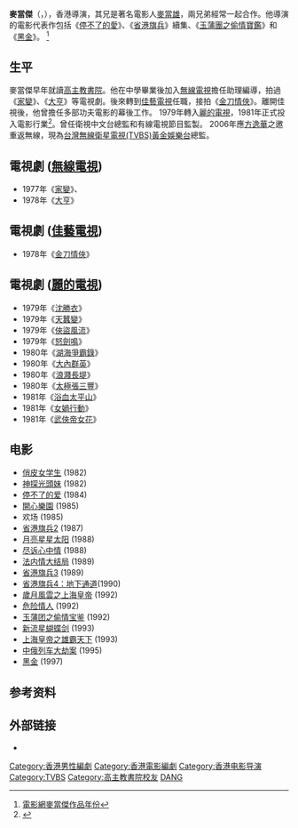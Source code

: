 {{藝人
|姓名 = 麥當傑
|類型 = 導演
|圖片 = 
|圖片尺寸 = 
|圖片簡介 = 
|本名 = 
|外文名 = 
|外文 = 
|羅馬拼音 = 
|英文名 = Michael Mak
|暱稱 = 
|其他藝名 = 
|國籍 = {{CNHK}}
|民族 = [[漢族|漢族]]
|籍貫 = 
|出生日期 = 
|出生地點 = 
|逝世日期 = 
|逝世地點 = 
|職業 = [[導演|導演]]
|語言 = 粵語、英語、國語
|教育程度 = 中五
|母校 = [[高主教書院|高主教書院]]
|宗教信仰 = 
|配偶 = 
|兒女 = 
|父母 = 
|親屬 = 
|出道地點 = 
|出道日期 = 
|出道作 = 
|代表作 = 《[[停不了的爱|停不了的爱]]》<br>《[[黑金|黑金]]》
|著名角色 = 
|活躍年代 = 
|唱片公司 = 
|經紀公司 = 
|網站 = 
|hongkongfilmawards = 
|IMDb = 
|獎項 = 
}}

'''麥當傑'''（{{lang-en|Michael Mak}}，{{bd|1958年|8月16日}}），香港導演，其兄是著名電影人[[麥當雄|麥當雄]]，兩兄弟經常一起合作。他導演的電影代表作包括《[[停不了的愛|停不了的愛]]》、《[[省港旗兵|省港旗兵]]》續集、《[[玉蒲團之偷情寶鑑|玉蒲團之偷情寶鑑]]》和《[[黑金(電影)|黑金]]》。 <ref>[http://www.m1905.com/mdb/star/8071/works/?page=0 電影網麥當傑作品年份]</ref>

== 生平 ==
麥當傑早年就讀[[高主教書院|高主教書院]]。他在中學畢業後加入[[無線電視|無線電視]]擔任助理編導，拍過《[[家變|家變]]》、《[[大亨|大亨]]》等電視劇。後來轉到[[佳藝電視|佳藝電視]]任職，接拍《[[金刀情俠_(電視劇)|金刀情俠]]》。離開佳視後，他曾擔任多部功夫電影的幕後工作。 1979年轉入[[麗的電視|麗的電視]]，1981年正式投入電影行業<ref>{{Cite web |url=http://fun.ent.oeeee.com/RedTomato/star.aspx?id=21823 | title=麥當傑番茄指數|accessdate=2012-03-25 |archive-date=2012-08-04 |archive-url=https://web.archive.org/web/20120804053344/http://fun. ent.oeeee.com/RedTomato/star.aspx?id=21823 |dead-url=no }}</ref>。曾任衛視中文台總監和有線電視節目監製。 2006年應[[方逸華|方逸華]]之邀重返無線，現為[[TVBS|台灣無線衛星電視(TVBS)]][[TVBS-G|黃金娛樂台]]總監。

==電視劇 ([[無線電視|無線電視]])==
*1977年《[[家變_(1977年電視劇)|家變]]》、
*1978年《[[大亨_(電視劇)|大亨]]》

==電視劇 ([[佳藝電視|佳藝電視]])==
*1978年《[[金刀情俠_(電視劇)|金刀情俠]]》

== 電視劇 ([[麗的電視|麗的電視]])==
*1979年《[[沈勝衣|沈勝衣]]》
*1979年《[[天蠶變_(電視劇)|天蠶變]]》
*1979年《[[俠盜風流|俠盜風流]]》
*1979年《[[怒劍鳴_(電視劇)|怒劍鳴]]》
*1980年《[[湖海爭霸錄|湖海爭霸錄]]》
*1980年《[[大內群英|大內群英]]》
*1980年《[[浪濺長堤|浪濺長堤]]》
*1980年《[[太極張三豐|太極張三豐]]》
*1981年《[[浴血太平山|浴血太平山]]》
*1981年《[[女媧行動|女媧行動]]》
*1981年《[[武俠帝女花|武俠帝女花]]》

== 电影 ==
*[[俏皮女学生|俏皮女学生]] (1982)
*[[神探光頭妹|神探光頭妹]] (1982)
*[[停不了的爱|停不了的爱]] (1984)
*[[開心樂園|開心樂園]] (1985)
*欢场 (1985)
*[[省港旗兵2|省港旗兵2]] (1987)
*[[月亮星星太阳|月亮星星太阳]] (1988)
*[[尽诉心中情|尽诉心中情]] (1988)
*[[法内情大结局|法内情大结局]] (1989)
*[[省港旗兵3|省港旗兵3]] (1989)
*[[省港旗兵4：地下通道|省港旗兵4：地下通道]](1990)
*[[歲月風雲之上海皇帝|歲月風雲之上海皇帝]] (1992)
*[[危险情人_(电影)|危险情人]] (1992)
*[[玉蒲团之偷情宝鉴|玉蒲团之偷情宝鉴]] (1992)
*[[新流星蝴蝶剑|新流星蝴蝶剑]] (1993)
*[[上海皇帝之雄霸天下|上海皇帝之雄霸天下]] (1993)
*[[中俄列车大劫案|中俄列车大劫案]] (1995)
*[[黑金_(電影)|黑金]] (1997)

== 参考资料 ==
{{reflist}}

== 外部链接 ==
*{{Mtime|899776|麦当杰}}

{{DEFAULTSORT:MAI}}

[[Category:香港男性編劇|Category:香港男性編劇]]
[[Category:香港電影編劇|Category:香港電影編劇]]
[[Category:香港电影导演|Category:香港电影导演]]
[[Category:TVBS|Category:TVBS]]
[[Category:高主教書院校友|Category:高主教書院校友]]
[[Category:麦姓|DANG]]